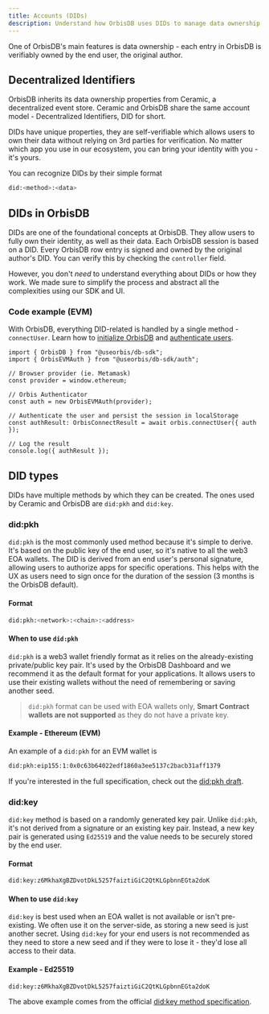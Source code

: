 ```yaml
---
title: Accounts (DIDs)
description: Understand how OrbisDB uses DIDs to manage data ownership.
---
```


One of OrbisDB's main features is data ownership - each entry in OrbisDB is verifiably owned by the
end user, the original author.

## Decentralized Identifiers

OrbisDB inherits its data ownership properties from Ceramic, a decentralized event store. Ceramic
and OrbisDB share the same account model - Decentralized Identifiers, DID for short.

DIDs have unique properties, they are self-verifiable which allows users to own their data without
relying on 3rd parties for verification. No matter which app you use in our ecosystem, you can bring
your identity with you - it's yours.

You can recognize DIDs by their simple format

```bash
did:<method>:<data>
```

## DIDs in OrbisDB

DIDs are one of the foundational concepts at OrbisDB. They allow users to fully own their identity,
as well as their data. Each OrbisDB session is based on a DID. Every OrbisDB row entry is signed and
owned by the original author's DID. You can verify this by checking the `controller` field.

However, you don't _need_ to understand everything about DIDs or how they work. We made sure to
simplify the process and abstract all the complexities using our SDK and UI.

### Code example (EVM)

With OrbisDB, everything DID-related is handled by a single method - `connectUser`. Learn how to
[initialize OrbisDB](/databases/orbisdb-sdk-reference) and
[authenticate users](/databases/orbisdb-sdk-reference/auth).

```tsx
import { OrbisDB } from "@useorbis/db-sdk";
import { OrbisEVMAuth } from "@useorbis/db-sdk/auth";

// Browser provider (ie. Metamask)
const provider = window.ethereum;

// Orbis Authenticator
const auth = new OrbisEVMAuth(provider);

// Authenticate the user and persist the session in localStorage
const authResult: OrbisConnectResult = await orbis.connectUser({ auth });

// Log the result
console.log({ authResult });
```

## DID types

DIDs have multiple methods by which they can be created. The ones used by Ceramic and OrbisDB are
`did:pkh` and `did:key`.

### did:pkh

`did:pkh` is the most commonly used method because it's simple to derive. It's based on the public
key of the end user, so it's native to all the web3 EOA wallets. The DID is derived from an end
user's personal signature, allowing users to authorize apps for specific operations. This helps with
the UX as users need to sign once for the duration of the session (3 months is the OrbisDB default).

#### Format

```bash
did:pkh:<network>:<chain>:<address>
```

#### When to use `did:pkh`

`did:pkh` is a web3 wallet friendly format as it relies on the already-existing private/public key
pair. It's used by the OrbisDB Dashboard and we recommend it as the default format for your
applications. It allows users to use their existing wallets without the need of remembering or
saving another seed.

> `did:pkh` format can be used with EOA wallets only, **Smart Contract wallets are not supported**
> as they do not have a private key.

#### Example - Ethereum (EVM)

An example of a `did:pkh` for an EVM wallet is

```bash
did:pkh:eip155:1:0x0c63b64022edf1860a3ee5137c2bacb31aff1379
```

If you're interested in the full specification, check out the
[did:pkh draft](https://github.com/w3c-ccg/did-pkh/blob/main/did-pkh-method-draft.md).

### did:key

`did:key` method is based on a randomly generated key pair. Unlike `did:pkh`, it's not derived from
a signature or an existing key pair. Instead, a new key pair is generated using `Ed25519` and the
value needs to be securely stored by the end user.

#### Format

```bash
did:key:z6MkhaXgBZDvotDkL5257faiztiGiC2QtKLGpbnnEGta2doK
```

#### When to use `did:key`

`did:key` is best used when an EOA wallet is not available or isn't pre-existing. We often use it on
the server-side, as storing a new seed is just another secret. Using `did:key` for your end users is
not recommended as they need to store a new seed and if they were to lose it - they'd lose all
access to their data.

#### Example - Ed25519

```bash
did:key:z6MkhaXgBZDvotDkL5257faiztiGiC2QtKLGpbnnEGta2doK
```

The above example comes from the official
[did:key method specification](https://w3c-ccg.github.io/did-method-key/#format).
